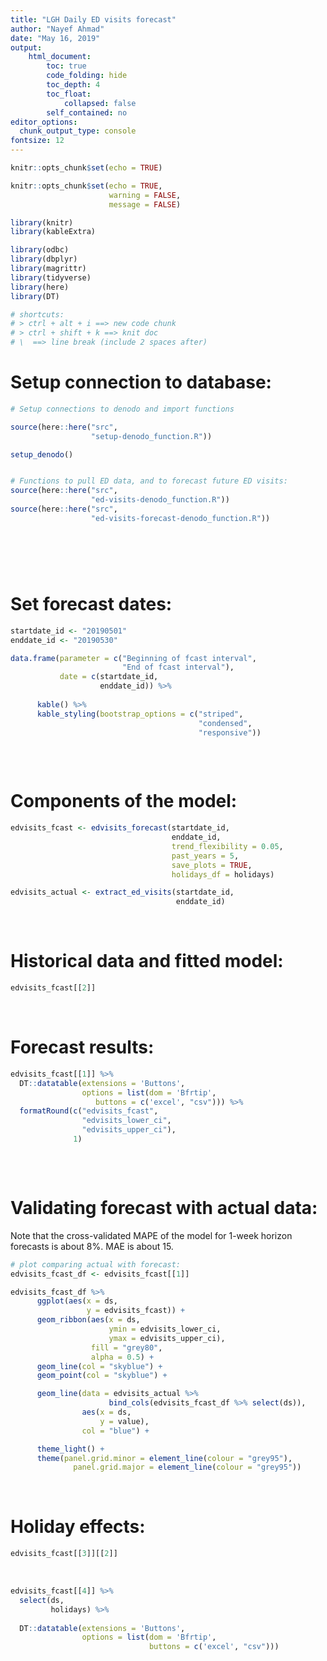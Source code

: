 ```yaml
---
title: "LGH Daily ED visits forecast"
author: "Nayef Ahmad"
date: "May 16, 2019"
output: 
    html_document: 
        toc: true
        code_folding: hide
        toc_depth: 4
        toc_float: 
            collapsed: false
        self_contained: no
editor_options: 
  chunk_output_type: console
fontsize: 12
---
```


```r
knitr::opts_chunk$set(echo = TRUE)

knitr::opts_chunk$set(echo = TRUE, 
                      warning = FALSE, 
                      message = FALSE)

library(knitr)
library(kableExtra)

library(odbc)
library(dbplyr)
library(magrittr)  
library(tidyverse)
library(here)
library(DT)

# shortcuts: 
# > ctrl + alt + i ==> new code chunk
# > ctrl + shift + k ==> knit doc 
# \  ==> line break (include 2 spaces after)

```

# Setup connection to database: 

```r
# Setup connections to denodo and import functions

source(here::here("src",
                  "setup-denodo_function.R"))

setup_denodo()


# Functions to pull ED data, and to forecast future ED visits:
source(here::here("src", 
                  "ed-visits-denodo_function.R"))
source(here::here("src", 
                  "ed-visits-forecast-denodo_function.R"))





```

\  
\  
\  

# Set forecast dates: 

```r
startdate_id <- "20190501"
enddate_id <- "20190530" 

data.frame(parameter = c("Beginning of fcast interval", 
                         "End of fcast interval"), 
           date = c(startdate_id, 
                    enddate_id)) %>% 
      
      kable() %>% 
      kable_styling(bootstrap_options = c("striped",
                                          "condensed", 
                                          "responsive"))
                                          


```

\  
\  
\  

# Components of the model: 
```r
edvisits_fcast <- edvisits_forecast(startdate_id,
                                    enddate_id,
                                    trend_flexibility = 0.05,
                                    past_years = 5, 
                                    save_plots = TRUE,
                                    holidays_df = holidays)

edvisits_actual <- extract_ed_visits(startdate_id,
                                     enddate_id)


```

\  
\  
\  

# Historical data and fitted model: 
```r
edvisits_fcast[[2]]
```

\  
\  
\  

# Forecast results: 
```r
edvisits_fcast[[1]] %>%
  DT::datatable(extensions = 'Buttons', 
                options = list(dom = 'Bfrtip', 
                   buttons = c('excel', "csv"))) %>% 
  formatRound(c("edvisits_fcast", 
                "edvisits_lower_ci", 
                "edvisits_upper_ci"), 
              1)
  
```


\  
\  
\  

# Validating forecast with actual data: 
Note that the cross-validated MAPE of the model for 1-week horizon forecasts is about 8%. MAE is about 15. 


```r
# plot comparing actual with forecast: 
edvisits_fcast_df <- edvisits_fcast[[1]]

edvisits_fcast_df %>%
      ggplot(aes(x = ds,
                 y = edvisits_fcast)) +
      geom_ribbon(aes(x = ds,
                      ymin = edvisits_lower_ci,
                      ymax = edvisits_upper_ci),
                  fill = "grey80",
                  alpha = 0.5) +
      geom_line(col = "skyblue") +
      geom_point(col = "skyblue") +

      geom_line(data = edvisits_actual %>%
                      bind_cols(edvisits_fcast_df %>% select(ds)),
                aes(x = ds,
                    y = value),
                col = "blue") +

      theme_light() +
      theme(panel.grid.minor = element_line(colour = "grey95"),
              panel.grid.major = element_line(colour = "grey95"))

```

\    

# Holiday effects: 

```r
edvisits_fcast[[3]][[2]]
```

\  

```r
edvisits_fcast[[4]] %>% 
  select(ds,
         holidays) %>% 
  
  DT::datatable(extensions = 'Buttons', 
                options = list(dom = 'Bfrtip', 
                               buttons = c('excel', "csv"))) 
  
  

```

\  

